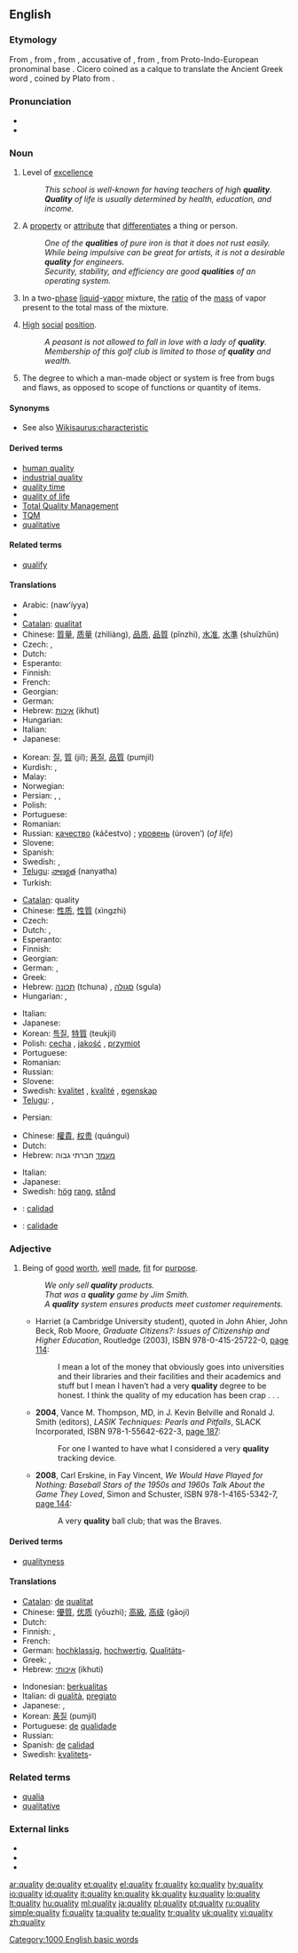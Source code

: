 ==English==
{{wikipedia|dab=Quality (disambiguation)|mul=Quality}}

===Etymology===
From {{etyl|enm}}, from {{etyl|fro}} {{term|qualité}}, from {{etyl|la}} {{term|qualitatem}}, accusative of {{term|qualitas}}, from {{term|qualis||of what kind}}, from Proto-Indo-European pronominal base {{proto|Indo-European|title=|kwo-|who, how}}.  Cicero coined {{term|qualitas}} as a calque to translate the Ancient Greek word {{term|sc=polytonic|ποιότης|tr=poiotes||quality}}, coined by Plato from {{term|sc=polytonic|ποῖος|tr=poios||of what nature, of what kind}}.

===Pronunciation===
* {{IPA|/'kwɒl.ɪ.ti/|/'kwɑl.ɪ.ti/}}
* {{audio|en-us-quality.ogg|Audio (US)}}

===Noun===
{{en-noun|qualit|ies|-}}

# {{uncountable}} Level of [[excellence]]
#: ''This school is well-known for having teachers of high '''quality'''.''
#: '''''Quality''' of life is usually determined by health, education, and income.''
# {{countable}} A [[property]] or [[attribute]] that [[differentiate]]s a thing or person.
#: ''One of the '''qualities''' of pure iron is that it does not rust easily.''
#: ''While being impulsive can be great for artists, it is not a desirable '''quality''' for engineers.''
#: ''Security, stability, and efficiency are good '''qualities''' of an operating system.''
# {{thermodynamics}} In a two-[[phase]] [[liquid]]-[[vapor]] mixture, the [[ratio]] of the [[mass]] of vapor present to the total mass of the mixture.
# {{archaic}} [[high|High]] [[social]] [[position]].
#: ''A peasant is not allowed to fall in love with a lady of '''quality'''.''
#: ''Membership of this golf club is limited to those of '''quality''' and wealth.''
# {{uncountable}} The degree to which a man-made object or system is free from bugs and flaws, as opposed to scope of functions or quantity of items.

====Synonyms====
* See also [[Wikisaurus:characteristic]]

====Derived terms====
{{lookfrom|quality}}
* [[human quality]]
* [[industrial quality]]
* [[quality time]]
* [[quality of life]]
* [[Total Quality Management]]
* [[TQM]]
* [[qualitative]]

====Related terms====
* [[qualify]]

====Translations====
{{trans-top|level of excellence}}
* Arabic: {{Arab|[[نوعية]]}} (nawʻíyya) {{f}}
* {{trreq|Armenian}}
* [[Catalan]]: [[qualitat]] {{f}}
* Chinese: [[質量]], [[质量]] (zhìliàng), [[品质]], [[品質]] (pǐnzhì), [[水准]], [[水準]] (shuǐzhǔn)
* Czech: {{t-|cs|kvalita|f}}, {{t-|cs|jakost|f}}
* Dutch: {{t+|nl|kwaliteit|f}}
* Esperanto: {{t-|eo|kvalito|xs=Esperanto}}
* Finnish: {{t+|fi|laatu}}
* French: {{t+|fr|qualité|f}}
* Georgian: {{t|ka|ხარისხი|tr=xarisxi|sc=Geor}}
* German: {{t+|de|Qualität|f}}
* Hebrew: [[איכות]] (ikhut) {{f}}
* Hungarian: {{t+|hu|minőség}}
* Italian: {{t+|it|qualità|f}}
* Japanese: {{t-|ja|品質|tr=hinshitsu}}
{{trans-mid}}
* Korean: [[질]], [[質]] (jil); [[품질]], [[品質]] (pumjil)
* Kurdish: {{ku-Arab|[[چۆنیی]]}}, {{ku-Arab|[[چۆنێتیی]]}}
* Malay: {{t-|ms|mutu|xs=Malay}}
* Norwegian: {{t+|no|kvalitet}}
* Persian: {{t|fa|کیفیت|xs=Persian}},  {{t|fa|چونی|xs=Persian}},  {{t|fa|کیفیت|tr=keyfiyat|sc=fa-Arab}}
* Polish: {{t+|pl|jakość|f}}
* Portuguese: {{t+|pt|qualidade|f}}
* Romanian: {{t+|ro|calitate|f}}
* Russian: [[качество]] (káčestvo) {{n}}; [[уровень]] (úroven’) {{m}} (''of life'')
* Slovene: {{t+|sl|kakovost|f|alt=kakóvost}}
* Spanish: {{t+|es|calidad|f}}
* Swedish: {{t+|sv|kvalitet|c}}, {{t+|sv|kvalité|c}}
* [[Telugu]]: [[నాణ్యత]] (nanyatha)
* Turkish: {{t|tr|kaliteli}}
{{trans-bottom}}

{{trans-top|differentiating property or attribute}}
* [[Catalan]]: quality {{f}}
* Chinese: [[性质]], [[性質]] (xìngzhì)
* Czech: {{t+|cs|vlastnost|f}}
* Dutch: {{t+|nl|eigenschap|f}},  {{t+|nl|hoedanigheid|f}}
* Esperanto: {{t-|eo|eco|xs=Esperanto}}
* Finnish: {{t+|fi|ominaisuus}}
* Georgian: {{t|ka|თვისება|tr=t'viseba|sc=Geor}}
* German: {{t+|de|Qualität|f}}, {{t+|de|Eigenschaft|f}}
* Greek: {{t+|el|ποιότητα|f|tr=piotita}}
* Hebrew: [[תכונה]] (tchuna) {{f}}, [[סגולה]] (sgula) {{f}}
* Hungarian: {{t+|hu|tulajdonság}}, {{t|hu|sajátság}}
{{trans-mid}}
* Italian: {{t+|it|qualità|f}}
* Japanese: {{t+|ja|性質|tr=seishitsu}}
* Korean: [[특질]], [[特質]] (teukjil)
* Polish: [[cecha]] {{f}}, [[jakość]] {{f}}, [[przymiot]] {{m}}
* Portuguese: {{t+|pt|qualidade|f}}
* Romanian: {{t+|ro|calitate|f}}
* Russian: {{t+|ru|качество|n|tr=káčestvo}}
* Slovene: {{t+|sl|kakovost|f|alt=kakóvost}}
* Swedish: [[kvalitet]] {{c}}, [[kvalité]] {{c}}, [[egenskap]] {{c}}
* [[Telugu]]: {{t|te|గుణం|tr=guNam}},  {{t|te|లక్షణం|tr=lakshaNam}}
{{trans-bottom}}

{{trans-top|ratio of the mass of vapor present to the total mass of a two-phase liquid-vapor mixture}}
{{trans-mid}}
* Persian: {{t|fa|کسر وزنی بخار در مخلوط بخار-مایع|sc=fa-Arab}}
{{trans-bottom}}

{{trans-top|social position}}
* Chinese: [[權貴]], [[权贵]] (quánguì)
* Dutch: {{t+|nl|klasse|f}}
* Hebrew: [[מעמד]] חברתי גבוה
{{trans-mid}}
* Italian: {{t+|it|qualità|f}}
* Japanese: {{t+|ja|品|tr=hin}}
* Swedish: <!--- [[förnäm]] is this ever used as a noun??----> [[hög]] [[rang]], [[stånd]]
{{trans-bottom}}

{{checktrans-top}}
* {{ttbc|Spanish}}: [[calidad]]
* {{ttbc|Galician}}: [[calidade]]
{{trans-bottom}}

===Adjective===
{{en-adj}}

# Being of [[good]] [[worth]], [[well]] [[made]], [[fit]] for [[purpose]].
#: ''We only sell '''quality''' products.''
#: ''That was a '''quality''' game by Jim Smith.''
#: ''A '''quality''' system ensures products meet customer requirements.''
#* {{ante|2003}} Harriet (a Cambridge University student), quoted in John Ahier, John Beck, Rob Moore, ''Graduate Citizens?: Issues of Citizenship and Higher Education'', Routledge (2003), ISBN 978-0-415-25722-0, [http://books.google.com/books?id=SPcgNSHkwgwC&pg=PA114&dq=quality page 114]:
#*: I mean a lot of the money that obviously goes into universities and their libraries and their facilities and their academics and stuff but I mean I haven’t had a very '''quality''' degree to be honest. I think the quality of my education has been crap . . . <!-- [ellipsis in original book; it's not clear if it's Harriet's or the authors'] -->
#* '''2004''', Vance M. Thompson, MD, in J. Kevin Belville and Ronald J. Smith (editors), ''LASIK Techniques: Pearls and Pitfalls'', SLACK Incorporated, ISBN 978-1-55642-622-3, [http://books.google.com/books?id=nCCj9mE8LP4C&pg=PA187&dq=quality page 187]:
#*: For one I wanted to have what I considered a very '''quality''' tracking device.
#* '''2008''', Carl Erskine, in Fay Vincent, ''We Would Have Played for Nothing: Baseball Stars of the 1950s and 1960s Talk About the Game They Loved'', Simon and Schuster, ISBN 978-1-4165-5342-7, [http://books.google.com/books?id=yvyI6n37RZ4C&pg=PA144&dq=quality page 144]:
#*: A very '''quality''' ball club; that was the Braves.

====Derived terms====
* [[qualityness]]

====Translations====
{{trans-top|being of good worth}}
* [[Catalan]]: [[de]] [[qualitat]]
* Chinese: [[優質]], [[优质]] (yōuzhì); [[高級]], [[高级]] (gāojí)
* Dutch: {{t+|nl|kwaliteit|f}}
* Finnish: {{t-|fi|hyvälaatuinen}}, {{t+|fi|laadukas}}
* French: {{t|fr|de qualité}}
* German: [[hochklassig]], [[hochwertig]], [[Qualität]]s-
* Greek: {{t+|el|ποιοτικός|m|tr=piotikos}}, {{t+|el|καλοφτιαγμένος|m|tr=kaloftiagmenos}}
* Hebrew: [[איכותי]] (ikhuti)
{{trans-mid}}
* Indonesian: [[berkualitas]]
* Italian: di [[qualità]], [[pregiato]] {{m}}
* Japanese: {{t|ja|品質の良い|tr=hinshitsu no yoi}}, {{t|ja|良質な|tr=ryōshitsu na}}
* Korean: [[품질]] (pumjil)
* Portuguese: [[de]] [[qualidade]]
* Russian: {{t+|ru|качественный|tr=káčestvennyj}}
* Spanish: [[de]] [[calidad]]
* Swedish: [[kvalitet]]s-
{{trans-bottom}}

===Related terms===
* [[qualia]]
* [[qualitative]]

===External links===
* {{R:Webster 1913}}
* {{R:Century 1911}}
* {{R:OneLook}}

[[Category:1000 English basic words]]

[[ar:quality]]
[[de:quality]]
[[et:quality]]
[[el:quality]]
[[fr:quality]]
[[ko:quality]]
[[hy:quality]]
[[io:quality]]
[[id:quality]]
[[it:quality]]
[[kn:quality]]
[[kk:quality]]
[[ku:quality]]
[[lo:quality]]
[[lt:quality]]
[[hu:quality]]
[[ml:quality]]
[[ja:quality]]
[[pl:quality]]
[[pt:quality]]
[[ru:quality]]
[[simple:quality]]
[[fi:quality]]
[[ta:quality]]
[[te:quality]]
[[tr:quality]]
[[uk:quality]]
[[vi:quality]]
[[zh:quality]]